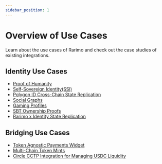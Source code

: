 ```yaml
---
sidebar_position: 1
---
```


# Overview of Use Cases

Learn about the use cases of Rarimo and check out the case studies of existing integrations.

## Identity Use Cases

- [Proof of Humanity](/use-cases/proof-of-humanity)
- [Self-Sovereign Identity(SSI)](/use-cases/ssi)
- [Polygon ID Cross-Chain State Replication](/use-cases/polygon-id)
- [Social Graphs](/use-cases/social-graphs)
- [Gaming Profiles](/use-cases/gaming-profiles)
- [SBT Ownership Proofs](/use-cases/proofs)
- [Rarimo x Identity State Replication](/use-cases/state-replication)

## Bridging Use Cases

- [Token Agnostic Payments Widget](/use-cases/token-agnostic)
- [Multi-Chain Token Mints](/use-cases/multi-chain-mint)
- [Circle CCTP Integration for Managing USDC Liquidity](/use-cases/cctp)
